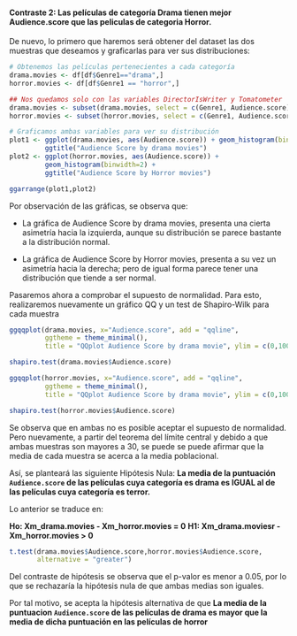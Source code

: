 #### Contraste 2: Las películas de categoría Drama tienen mejor Audience.score que las peliculas de categoria Horror.

De nuevo, lo primero que haremos será obtener del dataset las dos muestras que deseamos y graficarlas para ver sus distribuciones:

```r

# Obtenemos las películas pertenecientes a cada categoría
drama.movies <- df[df$Genre1=="drama",]
horror.movies <- df[df$Genre1 == "horror",]

## Nos quedamos solo con las variables DirectorIsWriter y Tomatometer
drama.movies <- subset(drama.movies, select = c(Genre1, Audience.score))
horror.movies <- subset(horror.movies, select = c(Genre1, Audience.score))

# Graficamos ambas variables para ver su distribución
plot1 <- ggplot(drama.movies, aes(Audience.score)) + geom_histogram(binwidth=2) +
         ggtitle("Audience Score by drama movies")
plot2 <- ggplot(horror.movies, aes(Audience.score)) + 
         geom_histogram(binwidth=2) +
         ggtitle("Audience Score by Horror movies")

ggarrange(plot1,plot2)

```
Por observación de las gráficas, se observa que:

- La gráfica de Audience Score by drama movies, presenta una cierta asimetría hacia la izquierda, aunque su distribución se parece bastante a la distribución normal.

- La gráfica de Audience Score by Horror movies, presenta a su vez un asimetría hacia la derecha; pero de igual forma parece tener una distribución que tiende a ser normal.

Pasaremos ahora a comprobar el supuesto de normalidad. Para esto, realizaremos nuevamente un gráfico QQ y un test de Shapiro-Wilk para cada muestra

```r
ggqqplot(drama.movies, x="Audience.score", add = "qqline", 
         ggtheme = theme_minimal(),
         title = "QQplot Audience Score by drama movie", ylim = c(0,100) )

shapiro.test(drama.movies$Audience.score)
```

```r
ggqqplot(horror.movies, x="Audience.score", add = "qqline", 
         ggtheme = theme_minimal(),
         title = "QQplot Audience Score by drama movie", ylim = c(0,100) )

shapiro.test(horror.movies$Audience.score)
```

Se observa que en ambas no es posible aceptar el supuesto de normalidad. Pero nuevamente, a partir del teorema del límite central y debido a que ambas muestras son mayores a 30, se puede se puede afirmar que la media de cada muestra se acerca a la media poblacional.

Así, se planteará las siguiente Hipótesis Nula: **La media de la puntuación `Audience.score` de las películas cuya categoría es drama es IGUAL al de las películas cuya categoría es terror.**

Lo anterior se traduce en:

**Ho: Xm_drama.movies - Xm_horror.movies = 0**
**H1: Xm_drama.moviesr - Xm_horror.movies > 0**

```r

t.test(drama.movies$Audience.score,horror.movies$Audience.score, 
       alternative = "greater")

```

Del contraste de hipótesis se observa que el p-valor es menor a 0.05, por lo que se rechazaría la hipótesis nula de que ambas medias son iguales.

Por tal motivo, se acepta la hipótesis alternativa de que **La media de la puntuacion `Audience.score` de las películas de drama es mayor que la media de dicha puntuación en las películas de horror**
